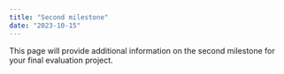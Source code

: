 ```yaml
---
title: "Second milestone"
date: "2023-10-15"
---
```


This page will provide additional information on the second milestone for your final evaluation project. 
